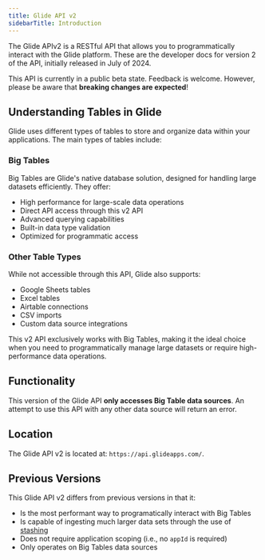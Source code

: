```yaml
---
title: Glide API v2
sidebarTitle: Introduction
---
```


The Glide APIv2 is a RESTful API that allows you to programmatically interact with the Glide platform. These are the developer docs for version 2 of the API, initially released in July of 2024.

<Warning>This API is currently in a public beta state. Feedback is welcome. However, please be aware that **breaking changes are expected**!</Warning>

## Understanding Tables in Glide

Glide uses different types of tables to store and organize data within your applications. The main types of tables include:

### Big Tables
Big Tables are Glide's native database solution, designed for handling large datasets efficiently. They offer:
- High performance for large-scale data operations
- Direct API access through this v2 API
- Advanced querying capabilities
- Built-in data type validation
- Optimized for programmatic access

### Other Table Types
While not accessible through this API, Glide also supports:
- Google Sheets tables
- Excel tables
- Airtable connections
- CSV imports
- Custom data source integrations

<Note>
  This v2 API exclusively works with Big Tables, making it the ideal choice when you need to programmatically manage large datasets or require high-performance data operations.
</Note>

## Functionality

This version of the Glide API **only accesses Big Table data sources**. An attempt to use this API with any other data source will return an error.

## Location

The Glide API v2 is located at: `https://api.glideapps.com/`.

## Previous Versions

This Glide API v2 differs from previous versions in that it:

- Is the most performant way to programatically interact with Big Tables
- Is capable of ingesting much larger data sets through the use of [stashing](/api-reference/v2/stashing/introduction)
- Does not require application scoping (i.e., no `appId` is required)
- Only operates on Big Tables data sources